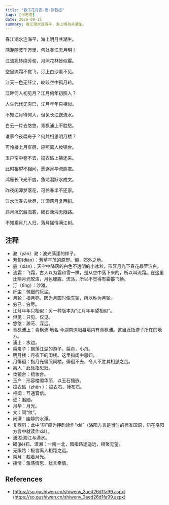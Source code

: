 ```yaml
---
title: "春江花月夜-唐-张若虚"
tags: [张若虚]
date: 2020-09-15
summary: 春江潮水连海平，海上明月共潮生。
---
```


春江潮水连海平，海上明月共潮生。

滟滟随波千万里，何处春江无月明！

江流宛转绕芳甸，月照花林皆似霰。

空里流霜不觉飞，汀上白沙看不见。

江天一色无纤尘，皎皎空中孤月轮。

江畔何人初见月？江月何年初照人？

人生代代无穷已，江月年年只相似。

不知江月待何人，但见长江送流水。

白云一片去悠悠，青枫浦上不胜愁。

谁家今夜扁舟子？何处相思明月楼？

可怜楼上月徘徊，应照离人妆镜台。

玉户帘中卷不去，捣衣砧上拂还来。

此时相望不相闻，愿逐月华流照君。

鸿雁长飞光不度，鱼龙潜跃水成文。

昨夜闲潭梦落花，可怜春半不还家。

江水流春去欲尽，江潭落月复西斜。

斜月沉沉藏海雾，碣石潇湘无限路。

不知乘月几人归，落月摇情满江树。

## 注释

- 滟（yàn）滟：波光荡漾的样子。
- 芳甸(diàn）：芳草丰茂的原野。甸，郊外之地。
- 霰（xiàn）：天空中降落的白色不透明的小冰粒。形容月光下春花晶莹洁白。
- 流霜：飞霜，古人以为霜和雪一样，是从空中落下来的，所以叫流霜。在这里比喻月光皎洁，月色朦胧、流荡，所以不觉得有霜霰飞扬。
- 汀（tīng）：沙滩。
- 纤尘：微细的灰尘。
- 月轮：指月亮，因为月圆时像车轮，所以称为月轮。
- 穷已：穷尽。
- 江月年年只相似：另一种版本为“江月年年望相似”。
- 但见：只见、仅见。
- 悠悠：渺茫、深远。
- 青枫浦上：青枫浦 地名 今湖南浏阳县境内有青枫浦。这里泛指游子所在的地方。
- 浦上：水边。
- 扁舟子：飘荡江湖的游子。扁舟，小舟。
- 明月楼：月夜下的闺楼。这里指闺中思妇。
- 月徘徊：指月光偏照闺楼，徘徊不去，令人不胜其相思之苦。
- 离人：此处指思妇。
- 妆镜台：梳妆台。
- 玉户：形容楼阁华丽，以玉石镶嵌。
- 捣衣砧（zhēn ）：捣衣石、捶布石。
- 相闻：互通音信。
- 逐：追随。
- 月华：月光。
- 文：同“纹”。
- 闲潭：幽静的水潭。
- 复西斜：此中“斜”应为押韵读作“xiá”（洛阳方言是当时的标准国语，斜在洛阳方言中就读作xiá）。
- 潇湘:湘江与潇水。
- 碣(jié)石、潇湘：一南一北，暗指路途遥远，相聚无望。
- 无限路：极言离人相距之远。
- 乘月：趁着月光。
- 摇情：激荡情思，犹言牵情。

## References

- [https://so.gushiwen.cn/shiwenv_3aed26d1fa99.aspx](https://so.gushiwen.cn/shiwenv_3aed26d1fa99.aspx)